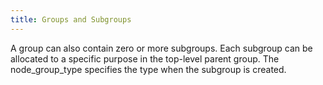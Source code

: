 ```yaml
---
title: Groups and Subgroups
---
```


A group can also contain zero or more subgroups. Each subgroup can be
allocated to a specific purpose in the top-level parent group. The
node_group_type specifies the type when the subgroup is created.

